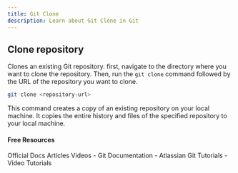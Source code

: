 ```yaml
---
title: Git Clone
description: Learn about Git Clone in Git
---
```


## Clone repository

Clones an existing Git repository.
first, navigate to the directory where you want to clone the repository. Then, run the `git clone` command followed by the URL of the repository you want to clone.
~~~sh
git clone <repository-url>
~~~

This command creates a copy of an existing repository on your local machine. It copies the entire history and files of the specified repository
to your local machine.

#### Free Resources

<Tabs defaultValue="official">
<TabsList>
<TabsTrigger value="official">Official Docs</TabsTrigger>
<TabsTrigger value="article">Articles</TabsTrigger>
<TabsTrigger value="video">Videos</TabsTrigger>
</TabsList>

<TabsContent value="official">
- <Link href="https://git-scm.com/docs">Git Documentation</Link>
</TabsContent>
<TabsContent value="article">
- <Link href="https://www.atlassian.com/git/tutorials">Atlassian Git Tutorials</Link>
</TabsContent>
<TabsContent value="video">
- <Link href="https://www.youtube.com/results?search_query=git+git-clone+tutorial">Video Tutorials</Link>
</TabsContent>
</Tabs>

<Outlet path="3-git-branching/remote/git-clone" />
